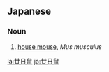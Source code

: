 ==Japanese==
{{ja-kanjitab|廿|日|鼠}}

===Noun===
{{ja-noun|はつか ねずみ|ハツカ ネズミ}}

# {{ja-def|ハツカネズミ}} [[house mouse]], ''Mus musculus''

[[la:廿日鼠]]
[[ja:廿日鼠]]